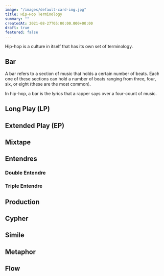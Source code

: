 ```yaml
---
image: "/images/default-card-img.jpg"
title: Hip-Hop Terminology
summary: ""
createdAt: 2021-08-27T05:00:00.000+00:00
draft: true
featured: false
---
```


Hip-hop is a culture in itself that has its own set of terminology.

## Bar

A bar refers to a section of music that holds a certain number of beats. Each one of these sections can hold a number of beats ranging from three, four, six, or eight (these are the most common).

In hip-hop, a bar is the lyrics that a rapper says over a four-count of music.

<VideoEmbed src="https://www.youtube.com/embed/KeYgudKGuUQ"></VideoEmbed>

## Long Play (LP)

## Extended Play (EP)

## Mixtape

## Entendres

### Double Entendre

### Triple Entendre

## Production

## Cypher

## Simile

## Metaphor

## Flow
